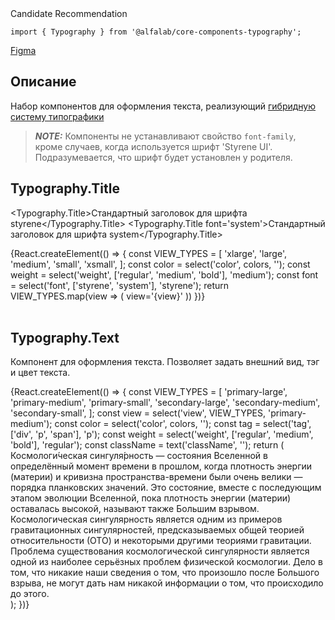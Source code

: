 

<Meta title='Компоненты|Typography' component={Typography} />

<Title>
    Typography ({name}@{version})
</Title>

<Status>
  Candidate Recommendation
</Status>

```tsx
import { Typography } from '@alfalab/core-components-typography';
```

<Design>
  <a href="https://www.figma.com/file/FWya6P55TnXkiVGaM2qBio/2020-Web-Hybrid-Typography?node-id=593%3A0">Figma</a>
</Design>

## Описание

Набор компонентов для оформления текста, реализующий [гибридную систему типографики](https://www.figma.com/file/FWya6P55TnXkiVGaM2qBio/2020-Web-Hybrid-Typography?node-id=593%3A0)

> **_NOTE:_** Компоненты не устанавливают свойство `font-family`, кроме случаев, когда используется шрифт 'Styrene UI'. Подразумевается, что шрифт будет установлен у родителя.

<Props components={Typography} />

## Typography.Title

<Typography.Title>Стандартный заголовок для шрифта styrene</Typography.Title>
<Typography.Title font='system'>Стандартный заголовок для шрифта system</Typography.Title>

<Story name='Typography.Title'>
    {React.createElement(() => {
        const VIEW_TYPES = [
            'xlarge',
            'large',
            'medium',
            'small',
            'xsmall',
        ];
        const color = select('color', colors, '');
        const weight = select('weight', ['regular', 'medium', 'bold'], 'medium');
        const font = select('font', ['styrene', 'system'], 'styrene');
        return VIEW_TYPES.map(view => (
            <Typography.Title view={view} color={color} weight={weight} font={font} key={view}>
                view='{view}'
            </Typography.Title>
        ))
    })}
</Story>

<br />
<br />

## Typography.Text

Компонент для оформления текста. Позволяет задать внешний вид, тэг и цвет текста.

<Story name='Typography.Text'>
    {React.createElement(() => {
        const VIEW_TYPES = [
            'primary-large',
            'primary-medium',
            'primary-small',
            'secondary-large',
            'secondary-medium',
            'secondary-small',
        ];
        const view = select('view', VIEW_TYPES, 'primary-medium');
        const color = select('color', colors, '');
        const tag = select('tag', ['div', 'p', 'span'], 'p');
        const weight = select('weight', ['regular', 'medium', 'bold'], 'regular');
        const className = text('className', '');
        return (
            <div>
                <Typography.Text view={view} color={color} tag={tag} weight={weight} className={className}>
                    Космологи́ческая сингуля́рность — состояния Вселенной в определённый момент времени в прошлом,
                    когда плотность энергии (материи) и кривизна пространства-времени были очень велики — порядка
                    планковских значений. Это состояние, вместе с последующим этапом эволюции Вселенной,
                    пока плотность энергии (материи) оставалась высокой, называют также Большим взрывом.
                    Космологическая сингулярность является одним из примеров гравитационных сингулярностей,
                    предсказываемых общей теорией относительности (ОТО) и некоторыми другими теориями гравитации.
                </Typography.Text>
                <Typography.Text view={view} color={color} tag={tag} weight={weight} className={className}>
                    Проблема существования космологической сингулярности является одной из наиболее серьёзных
                    проблем физической космологии. Дело в том, что никакие наши сведения о том, что произошло
                    после Большого взрыва, не могут дать нам никакой информации о том, что происходило до этого.
                </Typography.Text>
            </div>
        );
    })}
</Story>
